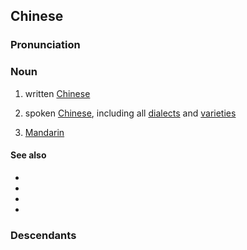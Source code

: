 ==Chinese==
{{zh-forms}}
{{zh-wp}}

===Pronunciation===
{{zh-pron
|m=zhōngwén
|ma=zh-zhōngwén.ogg
|md=Dṳ̆ng-ùng
|mn=Tiong-bûn
|c=zung1 man4,zung1 man4-2
|h=pfs=Chûng-vùn
|w=1tson ven
|cat=n
}}

===Noun===
{{zh-noun}}

# written [[Chinese]]
#: {{zh-x|以 中文 書寫 的 文章|an article written in '''Chinese'''}}
# spoken [[Chinese]], including all [[dialect]]s and [[variety|varietie]]s
#: {{zh-x|中文 授課|to teach in '''Chinese'''}}
#: {{zh-x|你 說 中文 嗎？|Do you speak '''Chinese'''?}}
# {{lb|zh|proscribed}} [[Mandarin]]

====See also====
* {{zh-l|國語}}
* {{zh-l|漢語}}
* {{zh-l|普通話}}
* {{zh-l|廣東話}}

===Descendants===
{{CJKV|中文|ちゅうぶん|중문|Trung văn}}

{{zh-cat|Beginning|Languages}}